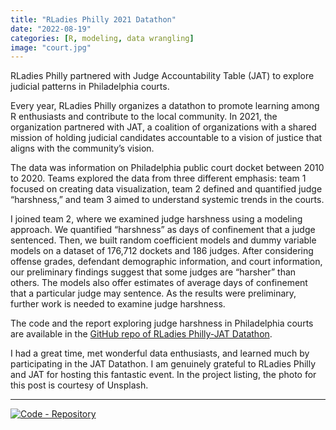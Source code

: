 ```yaml
---
title: "RLadies Philly 2021 Datathon"
date: "2022-08-19"
categories: [R, modeling, data wrangling]
image: "court.jpg"
---
```


RLadies Philly partnered with Judge Accountability Table (JAT) to explore judicial patterns in Philadelphia courts.

Every year, RLadies Philly organizes a datathon to promote learning among R enthusiasts and contribute to the local community. In 2021, the organization partnered with JAT, a coalition of organizations with a shared mission of holding judicial candidates accountable to a vision of justice that aligns with the community's vision.

The data was information on Philadelphia public court docket between 2010 to 2020. Teams explored the data from three different emphasis: team 1 focused on creating data visualization, team 2 defined and quantified judge "harshness," and team 3 aimed to understand systemic trends in the courts.

I joined team 2, where we examined judge harshness using a modeling approach. We quantified "harshness" as days of confinement that a judge sentenced. Then, we built random coefficient models and dummy variable models on a dataset of 176,712 dockets and 186 judges. After considering offense grades, defendant demographic information, and court information, our preliminary findings suggest that some judges are "harsher" than others. The models also offer estimates of average days of confinement that a particular judge may sentence. As the results were preliminary, further work is needed to examine judge harshness.

The code and the report exploring judge harshness in Philadelphia courts are available in the [GitHub repo of RLadies Philly-JAT Datathon](https://github.com/rladiesPHL/2021_datathon).

I had a great time, met wonderful data enthusiasts, and learned much by participating in the JAT Datathon. I am genuinely grateful to RLadies Philly and JAT for hosting this fantastic event. In the project listing, the photo for this post is courtesy of Unsplash.

------------------------------------------------------------------------

<a href="https://github.com/rladiesPHL/2021_datathon" title="Go to GitHub repo"><img src="https://img.shields.io/badge/Code-Repository-18bc9c?style=for-the-badge&amp;logo=github" alt="Code - Repository"/></a>
